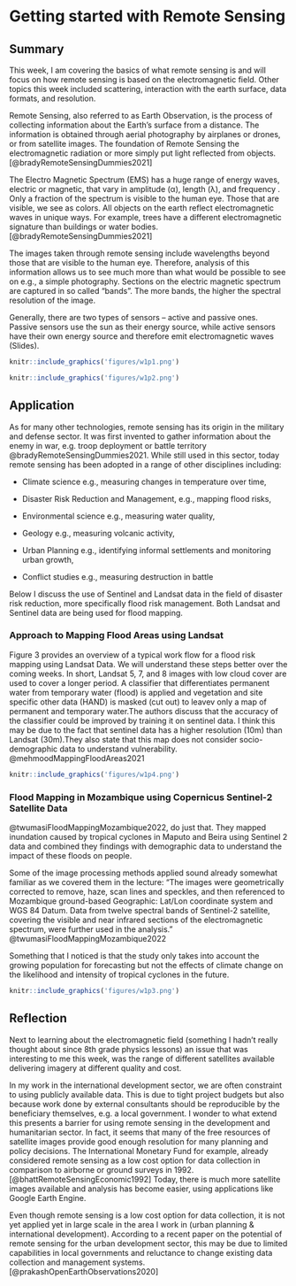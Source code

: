 # Getting started with Remote Sensing

## Summary

This week, I am covering the basics of what remote sensing is and will focus on how remote sensing is based on the electromagnetic field. Other topics this week included scattering, interaction with the earth surface, data formats, and resolution.

Remote Sensing, also referred to as Earth Observation, is the process of collecting information about the Earth's surface from a distance. The information is obtained through aerial photography by airplanes or drones, or from satellite images. The foundation of Remote Sensing the electromagnetic radiation or more simply put light reflected from objects. [@bradyRemoteSensingDummies2021]

The Electro Magnetic Spectrum (EMS) has a huge range of energy waves, electric or magnetic, that vary in amplitude (α), length (λ), and frequency . Only a fraction of the spectrum is visible to the human eye. Those that are visible, we see as colors. All objects on the earth reflect electromagnetic waves in unique ways. For example, trees have a different electromagnetic signature than buildings or water bodies.[@bradyRemoteSensingDummies2021]

The images taken through remote sensing include wavelengths beyond those that are visible to the human eye. Therefore, analysis of this information allows us to see much more than what would be possible to see on e.g., a simple photography. Sections on the electric magnetic spectrum are captured in so called "bands". The more bands, the higher the spectral resolution of the image.

Generally, there are two types of sensors -- active and passive ones. Passive sensors use the sun as their energy source, while active sensors have their own energy source and therefore emit electromagnetic waves (Slides).

```r
knitr::include_graphics('figures/w1p1.png')
```

```r
knitr::include_graphics('figures/w1p2.png')
```

## Application

As for many other technologies, remote sensing has its origin in the military and defense sector. It was first invented to gather information about the enemy in war, e.g. troop deployment or battle territory @bradyRemoteSensingDummies2021. While still used in this sector, today remote sensing has been adopted in a range of other disciplines including:

-   Climate science e.g., measuring changes in temperature over time,

-   Disaster Risk Reduction and Management, e.g., mapping flood risks,

-   Environmental science e.g., measuring water quality,

-   Geology e.g., measuring volcanic activity,

-   Urban Planning e.g., identifying informal settlements and monitoring urban growth,

-   Conflict studies e.g., measuring destruction in battle

Below I discuss the use of Sentinel and Landsat data in the field of disaster risk reduction, more specifically flood risk management. Both Landsat and Sentinel data are being used for flood mapping.

### Approach to Mapping Flood Areas using Landsat

Figure 3 provides an overview of a typical work flow for a flood risk mapping using Landsat Data. We will understand these steps better over the coming weeks. In short, Landsat 5, 7, and 8 images with low cloud cover are used to cover a longer period. A classifier that differentiates permanent water from temporary water (flood) is applied and vegetation and site specific other data (HAND) is masked (cut out) to leavev only a map of permanent and temporary water.The authors discuss that the accuracy of the classifier could be improved by training it on sentinel data. I think this may be due to the fact that sentinel data has a higher resolution (10m) than Landsat (30m).They also state that this map does not consider socio-demographic data to understand vulnerability. @mehmoodMappingFloodAreas2021

```r
knitr::include_graphics('figures/w1p4.png')
```

### Flood Mapping in Mozambique using Copernicus Sentinel-2 Satellite Data

@twumasiFloodMappingMozambique2022, do just that. They mapped inundation caused by tropical cyclones in Maputo and Beira using Sentinel 2 data and combined they findings with demographic data to understand the impact of these floods on people.

Some of the image processing methods applied sound already somewhat familiar as we covered them in the lecture: "The images were geometrically corrected to remove, haze, scan lines and speckles, and then referenced to Mozambique ground-based Geographic: Lat/Lon coordinate system and WGS 84 Datum. Data from twelve spectral bands of Sentinel-2 satellite, covering the visible and near infrared sections of the electromagnetic spectrum, were further used in the analysis." @twumasiFloodMappingMozambique2022

Something that I noticed is that the study only takes into account the growing population for forecasting but not the effects of climate change on the likelihood and intensity of tropical cyclones in the future.

```r
knitr::include_graphics('figures/w1p3.png')
```

## Reflection

Next to learning about the electromagnetic field (something I hadn't really thought about since 8th grade physics lessons) an issue that was interesting to me this week, was the range of different satellites available delivering imagery at different quality and cost.

In my work in the international development sector, we are often constraint to using publicly available data. This is due to tight project budgets but also because work done by external consultants should be reproducible by the beneficiary themselves, e.g. a local government. I wonder to what extend this presents a barrier for using remote sensing in the development and humanitarian sector. In fact, it seems that many of the free resources of satellite images provide good enough resolution for many planning and policy decisions. The International Monetary Fund for example, already considered remote sensing as a low cost option for data collection in comparison to airborne or ground surveys in 1992. [@bhattRemoteSensingEconomic1992] Today, there is much more satellite images available and analysis has become easier, using applications like Google Earth Engine.

Even though remote sensing is a low cost option for data collection, it is not yet applied yet in large scale in the area I work in (urban planning & international development). According to a recent paper on the potential of remote sensing for the urban development sector, this may be due to limited capabilities in local governments and reluctance to change existing data collection and management systems. [@prakashOpenEarthObservations2020]
